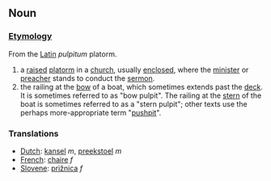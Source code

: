 ==Noun==

===[[Etymology]]===

From the [[Latin]] ''pulpitum'' platorm.

# a [[raised]] [[platorm]] in a [[church]], usually [[enclosed]], where the [[minister]] or [[preacher]] stands to conduct the [[sermon]].
# the railing at the [[bow]] of a boat, which sometimes extends past the [[deck]].  It is sometimes referred to as "bow pulpit".  The railing at the [[stern]] of the boat is sometimes referred to as a "stern pulpit"; other texts use the perhaps more-appropriate term "[[pushpit]]".

===Translations===
*[[Dutch]]: [[kansel]] ''m'', [[preekstoel]] ''m''
*[[French]]: [[chaire]] ''f''
*[[Slovene]]: [[prižnica]] ''f''